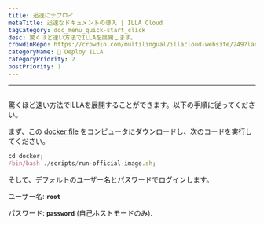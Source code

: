 ```yaml
---
title: 迅速にデプロイ
metaTitle: 迅速なドキュメントの導入 | ILLA Cloud
tagCategory: doc_menu_quick-start_click
desc: 驚くほど速い方法でILLAを展開します。
crowdinRepo: https://crowdin.com/multilingual/illacloud-website/249?languages=ja&filter=basic&value=0
categoryName: 👷 Deploy ILLA
categoryPriority: 2
postPriority: 1
---
```


* * *

## <h2 hidden>迅速なデプロイ</h2>

驚くほど速い方法でILLAを展開することができます。以下の手順に従ってください。

まず、この [docker file](https://github.com/illacloud/deploy-illa-manually/tree/main/docker) をコンピュータにダウンロードし、次のコードを実行してください。

```jsx
cd docker;
/bin/bash ./scripts/run-official-image.sh;
```

そして、デフォルトのユーザー名とパスワードでログインします。

ユーザー名: **`root`**

パスワード: **`password`** (自己ホストモードのみ).
